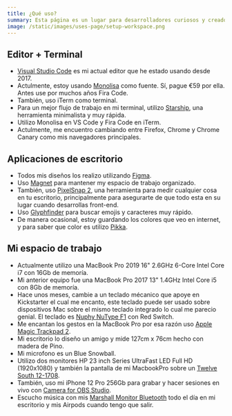 ```yaml
---
title: ¿Qué uso?
summary: Esta página es un lugar para desarrolladores curiosos y creadores.
image: /static/images/uses-page/setup-workspace.png
---
```


## Editor + Terminal
- [Visual Studio Code](https://code.visualstudio.com/) es mi actual editor que he estado usando desde 2017.
- Actulmente, estoy usando [Monolisa](https://www.monolisa.dev/) como fuente. Sí, pague €59 por ella. Antes use por muchos años Fira Code.
- También, uso iTerm como terminal.
- Para un mejor flujo de trabajo en mi terminal, utilizo [Starship](https://starship.rs/), una herramienta minimalista y muy rápida.
- Utilizo Monolisa en VS Code y Fira Code en iTerm.
- Actulmente, me encuentro cambiando entre Firefox, Chrome y Chrome Canary como mis navegadores principales.

## Aplicaciones de escritorio
- Todos mis diseños los realizo utilizando [Figma](https://figma.com/).
- Uso [Magnet](https://magnet.crowdcafe.com/) para mantener my espacio de trabajo organizado.
- También, uso [PixelSnap 2](https://getpixelsnap.com/), una herramienta para medir cualquier cosa en tu escritorio, principalmente para asegurarte de que todo esta en su lugar cuando desarrollas front-end.
- Uso [Glyphfinder](https://www.glyphfinder.com/) para buscar emojis y caracteres muy rápido.
- De manera ocasional, estoy guardando los colores que veo en internet, y para saber que color es utilizo [Pikka](https://apps.apple.com/us/app/pikka-color-picker/id1195076754).

## Mi espacio de trabajo
- Actualmente utilizo una MacBook Pro 2019 16" 2.6GHz 6-Core Intel Core i7 con 16Gb de memoría.
- Mi anterior equipo fue una MacBook Pro 2017 13" 1.4GHz Intel Core i5 con 8Gb de memoría.
- Hace unos meses, cambie a un teclado mécanico que apoye en Kickstarter el cual me encanto, este teclado puede ser usado sobre dispositivos Mac sobre el mismo teclado integrado lo cual me parecio genial. El teclado es [Nuphy NuType F1](https://nuphy.com/collections/shop/products/nutype-f1) con Red Switch.
- Me encantan los gestos en la MacBook Pro por esa razón uso [Apple Magic Trackpad 2](https://www.apple.com/shop/product/MJ2R2LL/A/magic-trackpad-2-silver).
- Mi escritorio lo diseño un amigo y mide 127cm x 76cm hecho con madera de Pino.
- Mi microfono es un Blue Snowball.
- Utilizo dos monitores HP 23 inch Series UltraFast LED Full HD (1920x1080) y también la pantalla de mi MacbookPro sobre un [Twelve South 12-1708](https://www.amazon.com.mx/dp/B07377XVNY/ref=cm_sw_em_r_mt_dp_dcnNFbFAP1E31).
- También, uso mi iPhone 12 Pro 256Gb para grabar y hacer sesiones en vivo con [Camera for OBS Studio](https://apps.apple.com/us/app/camera-for-obs-studio/id1352834008).
- Escucho música con mis [Marshall Monitor Bluetooth](https://www.marshallheadphones.com/us/en/monitor-bluetooth.html) todo el día en mi escritorio y mis Airpods cuando tengo que salir.